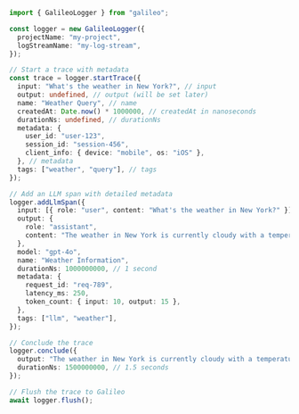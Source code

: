 ```typescript TypeScript
import { GalileoLogger } from "galileo";

const logger = new GalileoLogger({
  projectName: "my-project",
  logStreamName: "my-log-stream",
});

// Start a trace with metadata
const trace = logger.startTrace({
  input: "What's the weather in New York?", // input
  output: undefined, // output (will be set later)
  name: "Weather Query", // name
  createdAt: Date.now() * 1000000, // createdAt in nanoseconds
  durationNs: undefined, // durationNs
  metadata: {
    user_id: "user-123",
    session_id: "session-456",
    client_info: { device: "mobile", os: "iOS" },
  }, // metadata
  tags: ["weather", "query"], // tags
});

// Add an LLM span with detailed metadata
logger.addLlmSpan({
  input: [{ role: "user", content: "What's the weather in New York?" }],
  output: {
    role: "assistant",
    content: "The weather in New York is currently cloudy with a temperature of 65°F.",
  },
  model: "gpt-4o",
  name: "Weather Information",
  durationNs: 1000000000, // 1 second
  metadata: {
    request_id: "req-789",
    latency_ms: 250,
    token_count: { input: 10, output: 15 },
  },
  tags: ["llm", "weather"],
});

// Conclude the trace
logger.conclude({
  output: "The weather in New York is currently cloudy with a temperature of 65°F.",
  durationNs: 1500000000, // 1.5 seconds
});

// Flush the trace to Galileo
await logger.flush();
```
